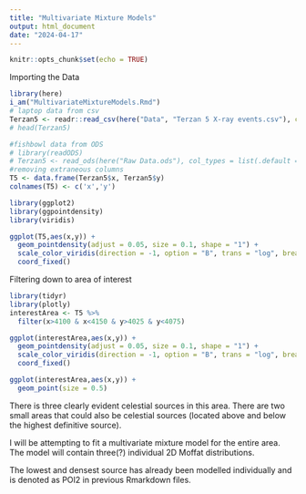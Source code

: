 ```yaml
---
title: "Multivariate Mixture Models"
output: html_document
date: "2024-04-17"
---
```


```r
knitr::opts_chunk$set(echo = TRUE)
```

Importing the Data
```r
library(here)
i_am("MultivariateMixtureModels.Rmd")
# laptop data from csv
Terzan5 <- readr::read_csv(here("Data", "Terzan 5 X-ray events.csv"), col_types = list(.default = readr::col_guess()), )
# head(Terzan5)

#fishbowl data from ODS
# library(readODS)
# Terzan5 <- read_ods(here("Raw Data.ods"), col_types = list(.default = readr::col_guess()), )
#removing extraneous columns
T5 <- data.frame(Terzan5$x, Terzan5$y)
colnames(T5) <- c('x','y')

library(ggplot2)
library(ggpointdensity)
library(viridis)

ggplot(T5,aes(x,y)) + 
  geom_pointdensity(adjust = 0.05, size = 0.1, shape = "1") + 
  scale_color_viridis(direction = -1, option = "B", trans = "log", breaks = c(10, 100, 1000, 10000)) + 
  coord_fixed()
```
Filtering down to area of interest
```r
library(tidyr)
library(plotly)
interestArea <- T5 %>%
  filter(x>4100 & x<4150 & y>4025 & y<4075)

ggplot(interestArea,aes(x,y)) + 
  geom_pointdensity(adjust = 0.05, size = 0.1, shape = "1") + 
  scale_color_viridis(direction = -1, option = "B", trans = "log", breaks = c(4, 16, 64)) + 
  coord_fixed()
```
```r
ggplot(interestArea,aes(x,y)) +
  geom_point(size = 0.5)
```


There is three clearly evident celestial sources in this area.
There are two small areas that could also be celestial sources (located above and below the highest definitive source).

I will be attempting to fit a multivariate mixture model for the entire area. The model will contain three(?) individual 2D Moffat distributions.

The lowest and densest source has already been modelled individually and is denoted as POI2 in previous Rmarkdown files. 
